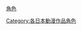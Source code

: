 {{catmore}}
{{DEFAULTSORT:Strike Witches}}
[[category:強襲魔女|角色]]
[[Category:各日本動漫作品角色|Category:各日本動漫作品角色]]